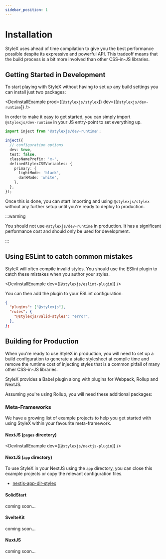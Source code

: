 ```yaml
---
sidebar_position: 1
---
```



# Installation

StyleX uses ahead of time compilation to give you the best performance possible
despite its expressive and powerful API. This tradeoff means that the build
process is a bit more involved than other CSS-in-JS libraries.

## Getting Started in Development

To start playing with StyleX without having to set up any build settings you can
install just two packages:

<DevInstallExample
  prod={[`@stylexjs/stylex`]}
  dev={[`@stylexjs/dev-runtime`]}
/>

In order to make it easy to get started, you can simply import
`@stylexjs/dev-runtime` in your JS entry-point to set everything up.

```ts
import inject from '@stylexjs/dev-runtime';

inject({
  // configuration options
  dev: true,
  test: false,
  classNamePrefix: 'x-',
  definedStylexCSSVariables: {
    primary: {
      lightMode: 'black',
      darkMode: 'white',
    },
  },
});
```

Once this is done, you can start importing and using `@stylexjs/stylex` without
any further setup until you're ready to deploy to production.

:::warning

You should not use `@stylexjs/dev-runtime` in production. It has a significant
performance cost and should only be used for development.

:::

## Using ESLint to catch common mistakes

StyleX will often compile invalid styles. You should use the ESlint plugin to
catch these mistakes when you author your styles.

<DevInstallExample dev={[`@stylexjs/eslint-plugin`]} />

You can then add the plugin to your ESLint configuration:

```json
{
  "plugins": ["@stylexjs"],
  "rules": {
    "@stylexjs/valid-styles": "error",
  },
};
```

## Building for Production

When you're ready to use StyleX in production, you will need to set up a build
configuration to generate a static stylesheet at compile time and remove the
runtime cost of injecting styles that is a common pitfall of many other
CSS-in-JS libraries.

StyleX provides a Babel plugin along with plugins for Webpack, Rollup and
NextJS.

Assuming you're using Rollup, you will need these additional packages:

<Tabs>
  <TabItem label="Babel" value="babel">
    <DevInstallExample dev={[`@stylexjs/babel-plugin`]} />
  </TabItem>
  <TabItem label="Rollup" value="rollup">
    <DevInstallExample dev={[`@stylexjs/rollup-plugin`]} />
  </TabItem>
  <TabItem label="Webpack" value="webpack">
    <DevInstallExample dev={[`@stylexjs/webpack-plugin`]} />
  </TabItem>
</Tabs>

### Meta-Frameworks

We have a growing list of example projects to help you get started with using
StyleX within your favourite meta-framework.

#### NextJS (`pages` directory)

<DevInstallExample dev={[`@stylexjs/nextjs-plugin`]} />

#### NextJS (`app` directory)

To use StyleX in your NextJS using the `app` directory, you can close this
example projects or copy the relevant configuration files.

- [nextjs-app-dir-stylex](https://github.com/nmn/nextjs-app-dir-stylex)

#### SolidStart

coming soon...

#### SvelteKit

coming soon...

#### NuxtJS

coming soon...
